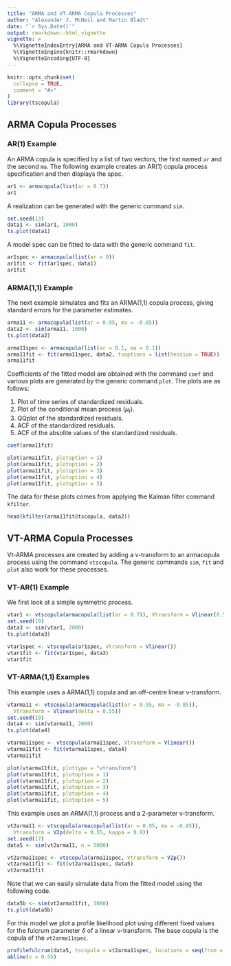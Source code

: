 ```yaml
---
title: "ARMA and VT-ARMA Copula Processes"
author: "Alexander J. McNeil and Martin Bladt"
date: "`r Sys.Date()`"
output: rmarkdown::html_vignette
vignette: >
  %\VignetteIndexEntry{ARMA and VT-ARMA Copula Processes}
  %\VignetteEngine{knitr::rmarkdown}
  %\VignetteEncoding{UTF-8}
---
```


```r
knitr::opts_chunk$set(
  collapse = TRUE,
  comment = "#>"
)
library(tscopula)
```

## ARMA Copula Processes

### AR(1) Example
An ARMA copula is specified by a list of two vectors, the first named `ar` and the second `ma`. The following example creates an AR(1) copula process specification and then displays the spec.

```r
ar1 <- armacopula(list(ar = 0.7))
ar1
```

A realization can be generated with the generic command `sim`.

```r
set.seed(13)
data1 <- sim(ar1, 1000)
ts.plot(data1)
```

A model spec can be fitted to data with the generic command `fit`.

```r
ar1spec <- armacopula(list(ar = 0))
ar1fit <- fit(ar1spec, data1)
ar1fit
```

### ARMA(1,1) Example

The next example simulates and fits an ARMA(1,1) copula process, giving standard errors for the parameter estimates.

```r
arma11 <- armacopula(list(ar = 0.95, ma = -0.85))
data2 <- sim(arma11, 1000)
ts.plot(data2)

arma11spec <- armacopula(list(ar = 0.1, ma = 0.1))
arma11fit <- fit(arma11spec, data2, tsoptions = list(hessian = TRUE))
arma11fit
```

Coefficients of the fitted model are obtained with the command `coef` and various plots are generated by the generic command `plot`. The plots are as follows:

1. Plot of time series of standardized residuals.
2. Plot of the conditional mean process $(\mu_t)$.
3. QQplot of the standardized residuals.
4. ACF of the standardized residuals.
5. ACF of the absolite values of the standardized residuals.

```r
coef(arma11fit)

plot(arma11fit, plotoption = 1)
plot(arma11fit, plotoption = 2)
plot(arma11fit, plotoption = 3)
plot(arma11fit, plotoption = 4)
plot(arma11fit, plotoption = 5)
```

The data for these plots comes from applying the Kalman filter command `kfilter`.
```r
head(kfilter(arma11fit@tscopula, data2))
```

## VT-ARMA Copula Processes

Vt-ARMA processes are created by adding a v-transform to an armacopula process using the command `vtscopula`. The generic commands `sim`, `fit` and `plot` also work for these processes.

### VT-AR(1) Example

We first look at a simple symmetric process.

```r
vtar1 <- vtscopula(armacopula(list(ar = 0.7)), Vtransform = Vlinear(0.5))
set.seed(19)
data3 <- sim(vtar1, 2000)
ts.plot(data3)

vtar1spec <- vtscopula(ar1spec, Vtransform = Vlinear())
vtar1fit <- fit(vtar1spec, data3)
vtar1fit
```

### VT-ARMA(1,1) Examples

This example uses a ARMA(1,1) copula and an off-centre linear v-transform.

```r
vtarma11 <- vtscopula(armacopula(list(ar = 0.95, ma = -0.85)),
  Vtransform = Vlinear(delta = 0.55))
set.seed(19)
data4 <- sim(vtarma11, 2000)
ts.plot(data4)

vtarma11spec <- vtscopula(arma11spec, Vtransform = Vlinear())
vtarma11fit <- fit(vtarma11spec, data4)
vtarma11fit

plot(vtarma11fit, plottype = "vtransform")
plot(vtarma11fit, plotoption = 1)
plot(vtarma11fit, plotoption = 2)
plot(vtarma11fit, plotoption = 3)
plot(vtarma11fit, plotoption = 4)
plot(vtarma11fit, plotoption = 5)
```

This example uses an ARMA(1,1) process and a 2-parameter v-transform.

```r
vt2arma11 <- vtscopula(armacopula(list(ar = 0.95, ma = -0.85)),
  Vtransform = V2p(delta = 0.55, kappa = 0.8))
set.seed(17)
data5 <- sim(vt2arma11, n = 5000)

vt2arma11spec <- vtscopula(arma11spec, Vtransform = V2p())
vt2arma11fit <- fit(vt2arma11spec, data5)
vt2arma11fit
```

Note that we can easily simulate data from the fitted model using the following code.

```r
data5b <- sim(vt2arma11fit, 1000)
ts.plot(data5b)
```

For this model we plot a profile likelihood plot using different fixed values for the fulcrum parameter $\delta$ of a linear v-transform. The base copula is the copula of the `vt2arma11spec`.

```r
profilefulcrum(data5, tscopula = vt2arma11spec, locations = seq(from = 0, to = 1, length = 21))
abline(v = 0.55)
```

